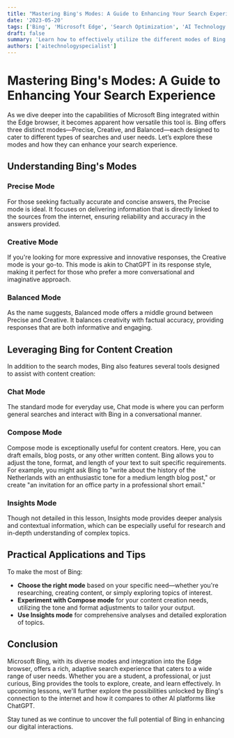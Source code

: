 ```yaml
---
title: "Mastering Bing's Modes: A Guide to Enhancing Your Search Experience"
date: '2023-05-20'
tags: ['Bing', 'Microsoft Edge', 'Search Optimization', 'AI Technology']
draft: false
summary: 'Learn how to effectively utilize the different modes of Bing to optimize your search results. This guide delves into the functionalities of chat, compose, and insights modes, helping you choose the right one for your needs.'
authors: ['aitechnologyspecialist']
---
```


# Mastering Bing's Modes: A Guide to Enhancing Your Search Experience

As we dive deeper into the capabilities of Microsoft Bing integrated within the Edge browser, it becomes apparent how versatile this tool is. Bing offers three distinct modes—Precise, Creative, and Balanced—each designed to cater to different types of searches and user needs. Let’s explore these modes and how they can enhance your search experience.

## Understanding Bing's Modes

### Precise Mode

For those seeking factually accurate and concise answers, the Precise mode is ideal. It focuses on delivering information that is directly linked to the sources from the internet, ensuring reliability and accuracy in the answers provided.

### Creative Mode

If you're looking for more expressive and innovative responses, the Creative mode is your go-to. This mode is akin to ChatGPT in its response style, making it perfect for those who prefer a more conversational and imaginative approach.

### Balanced Mode

As the name suggests, Balanced mode offers a middle ground between Precise and Creative. It balances creativity with factual accuracy, providing responses that are both informative and engaging.

## Leveraging Bing for Content Creation

In addition to the search modes, Bing also features several tools designed to assist with content creation:

### Chat Mode

The standard mode for everyday use, Chat mode is where you can perform general searches and interact with Bing in a conversational manner.

### Compose Mode

Compose mode is exceptionally useful for content creators. Here, you can draft emails, blog posts, or any other written content. Bing allows you to adjust the tone, format, and length of your text to suit specific requirements. For example, you might ask Bing to "write about the history of the Netherlands with an enthusiastic tone for a medium length blog post," or create "an invitation for an office party in a professional short email."

### Insights Mode

Though not detailed in this lesson, Insights mode provides deeper analysis and contextual information, which can be especially useful for research and in-depth understanding of complex topics.

## Practical Applications and Tips

To make the most of Bing:
- **Choose the right mode** based on your specific need—whether you're researching, creating content, or simply exploring topics of interest.
- **Experiment with Compose mode** for your content creation needs, utilizing the tone and format adjustments to tailor your output.
- **Use Insights mode** for comprehensive analyses and detailed exploration of topics.

## Conclusion

Microsoft Bing, with its diverse modes and integration into the Edge browser, offers a rich, adaptive search experience that caters to a wide range of user needs. Whether you are a student, a professional, or just curious, Bing provides the tools to explore, create, and learn effectively. In upcoming lessons, we'll further explore the possibilities unlocked by Bing's connection to the internet and how it compares to other AI platforms like ChatGPT.

Stay tuned as we continue to uncover the full potential of Bing in enhancing our digital interactions.
